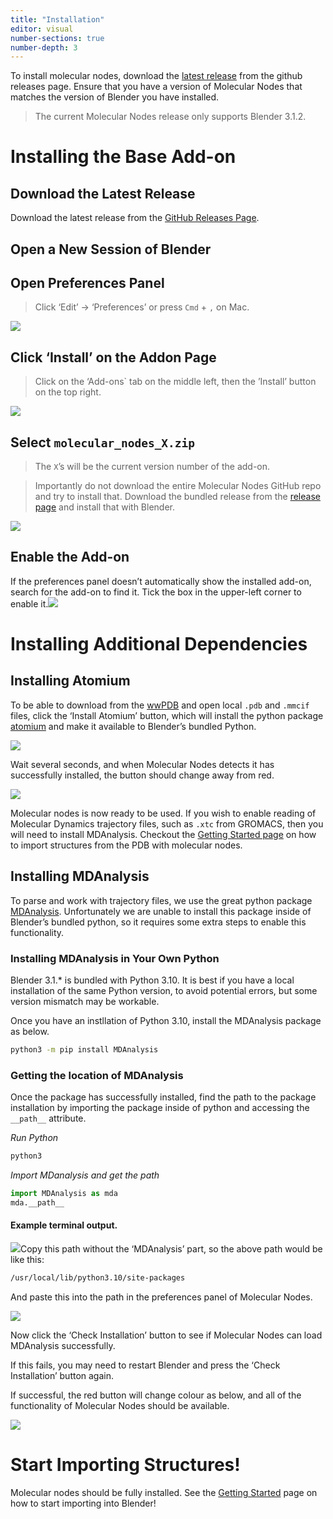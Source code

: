 ```yaml
---
title: "Installation"
editor: visual
number-sections: true
number-depth: 3
---
```


To install molecular nodes, download the [latest release](https://github.com/BradyAJohnston/MolecularNodes/releases) from the github releases page.
Ensure that you have a version of Molecular Nodes that matches the version of Blender you have installed.

> The current Molecular Nodes release only supports Blender 3.1.2.

# Installing the Base Add-on

## Download the Latest Release

Download the latest release from the [GitHub Releases Page](https://github.com/BradyAJohnston/MolecularNodes/releases/tag/v0.5.15).

## Open a New Session of Blender

## Open Preferences Panel

> Click 'Edit' -\> 'Preferences' or press `Cmd` + `,` on Mac.

![](images/paste-C558F8AE.png)

## Click 'Install' on the Addon Page

> Click on the 'Add-ons\` tab on the middle left, then the 'Install' button on the top right.

![](images/paste-87E679C7.png)

## Select `molecular_nodes_X.zip`

> The `X`'s will be the current version number of the add-on.

> Importantly do not download the entire Molecular Nodes GitHub repo and try to install that.
> Download the bundled release from the [release page](https://github.com/BradyAJohnston/MolecularNodes/releases) and install that with Blender.

![](images/CleanShot%202022-05-19%20at%2012.40.08-01.png)

## Enable the Add-on

If the preferences panel doesn't automatically show the installed add-on, search for the add-on to find it.
Tick the box in the upper-left corner to enable it.![](images/CleanShot%202022-05-19%20at%2014.54.44.png)

# Installing Additional Dependencies

## Installing Atomium

To be able to download from the [wwPDB](https://www.rcsb.org/) and open local `.pdb` and `.mmcif` files, click the 'Install Atomium' button, which will install the python package [atomium](https://github.com/samirelanduk/atomium) and make it available to Blender's bundled Python.

![](images/paste-7EC7BE50.png)

Wait several seconds, and when Molecular Nodes detects it has successfully installed, the button should change away from red.

![](images/paste-ABE4999D.png)

Molecular nodes is now ready to be used.
If you wish to enable reading of Molecular Dynamics trajectory files, such as `.xtc` from GROMACS, then you will need to install MDAnalysis.
Checkout the [Getting Started page](getting-started.qmd) on how to import structures from the PDB with molecular nodes.

## Installing MDAnalysis

To parse and work with trajectory files, we use the great python package [MDAnalysis](https://github.com/MDAnalysis/mdanalysis).
Unfortunately we are unable to install this package inside of Blender's bundled python, so it requires some extra steps to enable this functionality.

### Installing MDAnalysis in Your Own Python

Blender 3.1.\* is bundled with Python 3.10.
It is best if you have a local installation of the same Python version, to avoid potential errors, but some version mismatch may be workable.

Once you have an instllation of Python 3.10, install the MDAnalysis package as below.

``` bash
python3 -m pip install MDAnalysis
```

### Getting the location of MDAnalysis

Once the package has successfully installed, find the path to the package installation by importing the package inside of python and accessing the `__path__` attribute.

*Run Python*

``` bash
python3
```

*Import MDanalysis and get the path*

``` python
import MDAnalysis as mda
mda.__path__
```

#### Example terminal output.

![](images/paste-751E10EC.png)Copy this path without the 'MDAnalysis' part, so the above path would be like this:

``` bash
/usr/local/lib/python3.10/site-packages
```

And paste this into the path in the preferences panel of Molecular Nodes.

![](images/paste-7F1671FC.png)

Now click the 'Check Installation' button to see if Molecular Nodes can load MDAnalysis successfully.

If this fails, you may need to restart Blender and press the 'Check Installation' button again.

If successful, the red button will change colour as below, and all of the functionality of Molecular Nodes should be available.

![](images/paste-E37EB6E8.png)

# Start Importing Structures!

Molecular nodes should be fully installed.
See the [Getting Started](getting-started.qmd) page on how to start importing into Blender!
